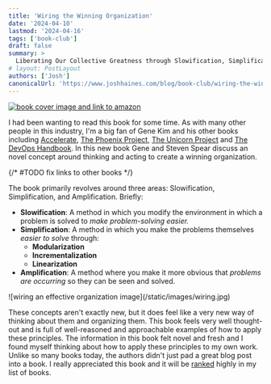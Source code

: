 ```yaml
---
title: 'Wiring the Winning Organization'
date: '2024-04-10'
lastmod: '2024-04-16'
tags: ['book-club']
draft: false
summary: >
  Liberating Our Collective Greatness through Slowification, Simplification, and Amplification
# layout: PostLayout
authors: ['Josh']
canonicalUrl: 'https://www.joshhaines.com/blog/book-club/wiring-the-winning-organization'
---
```


<div className="mx-auto w-1/3">
  <a href="https://www.amazon.com/Wiring-Winning-Organization-Slowification-Simplification/dp/1950508420">
    <img
      alt="book cover image and link to amazon"
      src="https://m.media-amazon.com/images/I/414OBBJt1gL._SY445_SX342_.jpg"
    />
  </a>
</div>

I had been wanting to read this book for some time. As with many other people in this industry, I'm a big fan of Gene Kim and his other books including [Accelerate](#), [The Phoenix Project](/blog/book-club/phoenix-project), [The Unicorn Project](/blog/book-club/unicorn-project) and [The DevOps Handbook](#). In this new book Gene and Steven Spear discuss an novel concept around thinking and acting to create a winning organization.

{/* #TODO fix links to other books */}

The book primarily revolves around three areas: Slowification, Simplification, and Amplification. Briefly:

- **Slowification**: A method in which you modify the environment in which a problem is solved to _make problem-solving easier._
- **Simplification**: A method in which you make the problems themselves _easier to solve_ through:
  - **Modularization**
  - **Incrementalization**
  - **Linearization**
- **Amplification**: A method where you make it more obvious that _problems are occurring_ so they can be seen and solved.

<div className="-mx-2 flex flex-wrap justify-center overflow-hidden xl:-mx-2">
  <div className="my-1 w-full overflow-hidden px-2 xl:my-1 xl:w-1/2 xl:px-2">
    ![wiring an effective organization image](/static/images/wiring.jpg)
  </div>
</div>

These concepts aren't exactly new, but it does feel like a very new way of thinking about them and organizing them. This book feels very well thought-out and is full of well-reasoned and approachable examples of how to apply these principles. The information in this book felt novel and fresh and I found myself thinking about how to apply these principles to my own work. Unlike so many books today, the authors didn't just pad a great blog post into a book. I really appreciated this book and it will be [ranked](/blog/book-club) highly in my list of books.
